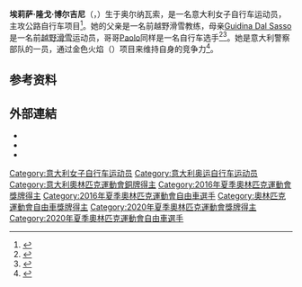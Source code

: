{{NoteTA|G1=Sports}}
{{Infobox cyclist
| name          = 埃莉萨·隆戈·博尔吉尼
| image         = Elisa_Longo_Borghini_20220423.jpg
| image_size    =
| caption       = 摄于2018年公路锦标赛
| fullname      = 
| nickname      =
| birth_date    = {{birth date and age|1991|12|10|df=y}}
| birth_place   = {{ITA}}[[奥尔纳瓦索|奥尔纳瓦索]]
| height        = {{convert|1.70|m|ftin|abbr=on}}
| weight        =
| currentteam   = 崔克车队
| discipline    = [[公路自行车|公路自行车]]
| amateuryears1 =
| amateurteam1  =
| proyears1     = 2011
| proteam1      = Top Girls Fassa Bortolo
| proyears2     = 2012–2014
| proteam2      = Hitec Products–Mistral Home
| proyears3     = 2015–2018
| proteam3      = Wiggle–Honda
| proyears4     = 2019–
| proteam4      = 崔克车队
| majorwins     = 
| medaltemplates =
{{MedalSport|女子[[自行车|自行车]]}}
{{MedalCountry|{{ITA}}}}
{{MedalCompetition|[[奥林匹克运动会|奥林匹克运动会]]}}
{{MedalBronze|[[2016年夏季奧林匹克運動會|2016 里约热内卢]]|[[2016年夏季奥林匹克运动会自行车比赛|公路赛]]}}
{{MedalBronze|[[2020年夏季奧林匹克運動會|2016 東京]]|[[2020年夏季奧林匹克運動會女子公路自行車比賽|公路賽]]}}
{{MedalCompetition|[[世界公路自行车锦标赛|世界公路自行车锦标赛]]}}
{{MedalBronze|[[2012年世界自由車公路錦標賽|2012 法尔肯堡]]|公路赛}}
{{MedalCompetition|欧洲公路自行车锦标赛}}
{{MedalSilver|2020 普卢艾|公路赛}}
{{MedalSilver|2016 普吕默雷克|公路赛}}
}}
'''埃莉萨·隆戈·博尔吉尼'''（{{lang-it|Elisa Longo Borghini}}，{{bd|1991年|12月10日||}}）生于奥尔纳瓦索，是一名意大利女子自行车运动员，主攻公路自行车项目<ref>{{cite web|url=https://www.sports-reference.com/olympics/athletes/lo/elisa-longo-borghini-1.html|title=Elisa Longo Borghini|work=Sport Reference|accessdate=2020-09-26|archiveurl=https://web.archive.org/web/20180111165019/https://www.sports-reference.com/olympics/athletes/lo/elisa-longo-borghini-1.html|archivedate=2018-01-11|dead-url=yes}}</ref>。她的父亲是一名前越野滑雪教练，母亲[[Guidina_Dal_Sasso|Guidina Dal Sasso]]是一名前[[越野滑雪|越野滑雪]]运动员，哥哥[[Paolo_Longo_Borghini|Paolo]]同样是一名自行车选手<ref>{{cite web|url=https://www.famigliacristiana.it/articolo/longo-borghini-quando-lo-sport-e-di-famiglia.aspx|script-title=it:Longo Borghini: quando lo sport è di famiglia|publisher={{lang|it|Famiglia Cristiana}}|date=2012-09-26|accessdate=2020-09-26|archiveurl=https://web.archive.org/web/20171018133541/http://www.famigliacristiana.it/articolo/longo-borghini-quando-lo-sport-e-di-famiglia.aspx|archivedate=2017-10-18|dead-url=no}}</ref><ref name=gazzetta>{{cite news |last=Bergonzi |first=Pier |title=World Championships: Vos wins Gold Longo Borghini claims Bronze |url=http://english.gazzetta.it/More_sports/22-09-2012/world-championships-vos-wins-gold-longo-borghini-claims-bronze--912685604027.shtml |newspaper=La Gazzetta dello Sport |date=2012-09-22 |author2=Scognamiglio, Ciro |archiveurl=https://web.archive.org/web/20120925013235/http://english.gazzetta.it/More_sports/22-09-2012/world-championships-vos-wins-gold-longo-borghini-claims-bronze--912685604027.shtml |archivedate=2012-09-25 |accessdate=2020-09-26 |dead-url=yes }}</ref>。她是意大利警察部队的一员，通过金色火焰（{{lang|it|Fiamme Oro}}）项目来维持自身的竞争力<ref>{{cite web|url=https://cyclingtips.com/2017/08/cycling-and-a-second-career-female-pro-cyclists-with-interesting-side-stories-part-1/|title=Cycling as a second career: a look at the other lives of cycling pros|work=Cycling Tips|date=2017-08-01|accessdate=2020-09-23|archiveurl=https://web.archive.org/web/20170910220643/https://cyclingtips.com/2017/08/cycling-and-a-second-career-female-pro-cyclists-with-interesting-side-stories-part-1/|archivedate=2017-09-10|dead-url=no}}</ref>。

==参考资料==
{{reflist}}
==外部連結==
*{{cycling archives}}
*{{CQ ranking}}
*{{Procyclingstats}}

{{authority control}}

{{DEFAULTSORT:Borghini, Elisa Longo}}
[[Category:意大利女子自行车运动员|Category:意大利女子自行车运动员]]
[[Category:意大利奥运自行车运动员|Category:意大利奥运自行车运动员]]
[[Category:意大利奧林匹克運動會銅牌得主|Category:意大利奧林匹克運動會銅牌得主]]
[[Category:2016年夏季奧林匹克運動會獎牌得主|Category:2016年夏季奧林匹克運動會獎牌得主]]
[[Category:2016年夏季奧林匹克運動會自由車選手|Category:2016年夏季奧林匹克運動會自由車選手]]
[[Category:奧林匹克運動會自由車獎牌得主|Category:奧林匹克運動會自由車獎牌得主]]
[[Category:2020年夏季奧林匹克運動會獎牌得主|Category:2020年夏季奧林匹克運動會獎牌得主]]
[[Category:2020年夏季奧林匹克運動會自由車選手|Category:2020年夏季奧林匹克運動會自由車選手]]